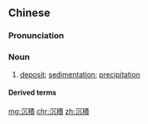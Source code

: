 {{also|沉积}}
==Chinese==
{{zh-forms|s=沉积}}

===Pronunciation===
{{zh-pron
|m=chénjī
|c=cam4 zik1
|cat=n
}}

===Noun===
{{zh-noun}}

# [[deposit]]; [[sedimentation]]; [[precipitation]]

====Derived terms====
{{zh-der|沉積岩}}

[[mg:沉積]]
[[chr:沉積]]
[[zh:沉積]]